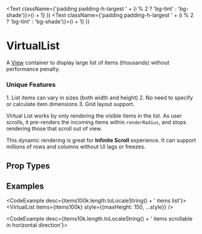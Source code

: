 
  <Text className={'padding padding-h-largest ' + (i % 2 ? 'bg-tint' : 'bg-shade')}>{i + 1}</Text>
))
  <Text className={'padding padding-h-largest ' + (i % 2 ? 'bg-tint' : 'bg-shade')}>{i + 1}</Text>
))


# VirtualList

A [View](/docs/ui/components/View) container to display large list of items (thousands) without performance penalty.

### Unique Features

<Callout type='info' emoji=''>
  1. List items can vary in sizes (both width and height)
  2. No need to specify or calculate item dimensions
  3. Grid layout support.
</Callout>

Virtual List works by only rendering the visible items in the list. As user scrolls, it pre-renders the incoming items within `renderRadius`, and stops rendering those that scroll out of view.

This dynamic rendering is great for **Infinite Scroll** experience. It can support millions of rows and columns without UI lags or freezes.

## Prop Types

<PropsTable component={VirtualList} />

## Examples

<CodeExample desc={items100k.length.toLocaleString() + ' items list'}>
  <VirtualList items={items100k}
               style={{maxHeight: 150, ...style}} />
</CodeExample>

<CodeExample desc='Grid distribution with dynamic item sizes'>
  <VirtualList grid
               initialItems={30}
               items={items100k}
               style={{maxHeight: 150, ...style}} />
</CodeExample>

<CodeExample desc={items10k.length.toLocaleString() + ' items scrollable in horizontal direction'}>
  <VirtualList row
               items={items10k}
               style={style} />
</CodeExample>

<CodeExample desc='Column distribution with horizontal scrollbar'>
  <VirtualList row grid
               initialItems={30}
               items={items10k}
               style={{maxHeight: 130, ...style}} />
</CodeExample>
